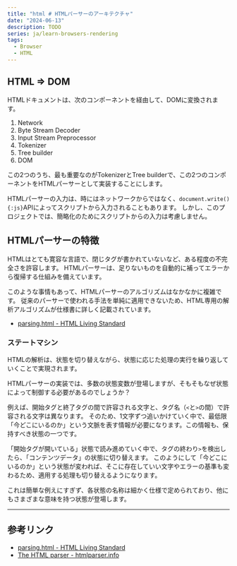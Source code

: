 ```yaml
---
title: "html # HTMLパーサーのアーキテクチャ"
date: "2024-06-13"
description: TODO
series: ja/learn-browsers-rendering
tags:
  - Browser
  - HTML
---
```


## HTML => DOM

HTMLドキュメントは、次のコンポーネントを経由して、DOMに変換されます。

1. Network
2. Byte Stream Decoder
3. Input Stream Preprocessor
4. Tokenizer
5. Tree builder
6. DOM

この2つのうち、最も重要なのがTokenizerとTree builderで、この2つのコンポーネントをHTMLパーサーとして実装することにします。

HTMLパーサーの入力は、時にはネットワークからではなく、`document.write(){:js}`APIによってスクリプトから入力されることもあります。
しかし、このプロジェクトでは、簡略化のためにスクリプトからの入力は考慮しません。

## HTMLパーサーの特徴

HTMLはとても寛容な言語で、閉じタグが書かれていないなど、ある程度の不完全さを許容します。
HTMLパーサーは、足りないものを自動的に補ってエラーから復帰する仕組みを備えています。

このような事情もあって、HTMLパーサーのアルゴリズムはなかなかに複雑です。
従来のパーサーで使われる手法を単純に適用できないため、HTML専用の解析アルゴリズムが仕様書に詳しく記載されています。

- [parsing.html - HTML Living Standard](https://html.spec.whatwg.org/multipage/parsing.html)

### ステートマシン

HTMLの解析は、状態を切り替えながら、状態に応じた処理の実行を繰り返していくことで実現されます。

HTMLパーサーの実装では、多数の状態変数が登場しますが、そもそもなぜ状態によって制御する必要があるのでしょうか？

例えば、開始タグと終了タグの間で許容される文字と、タグ名（`<`と`>`の間）で許容される文字は異なります。
そのため、1文字ずつ追いかけていく中で、最低限「今どこにいるのか」という文脈を表す情報が必要になります。この情報も、保持すべき状態の一つです。

「開始タグが開いている」状態で読み進めていく中で、タグの終わり`>`を検出したら、「コンテンツデータ」の状態に切り替えます。
このようにして「今どこにいるのか」という状態が変われば、そこに存在していい文字やエラーの基準も変わるため、適用する処理も切り替えるようになります。

これは簡単な例えにすぎず、各状態の名称は細かく仕様で定められており、他にもさまざまな意味を持つ状態が登場します。

---

## 参考リンク

- [parsing.html - HTML Living Standard](https://html.spec.whatwg.org/multipage/parsing.html)
- [The HTML parser - htmlparser.info](https://htmlparser.info/parser/)
